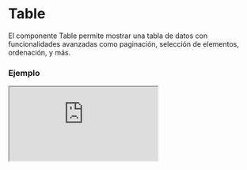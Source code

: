 # Table

El componente Table permite mostrar una tabla de datos con funcionalidades avanzadas como paginación, selección de elementos, ordenación, y más.


### Ejemplo

<Iframe
  minHeightIframe="30dvh"
  src="https://fenextjs-component-storybook.vercel.app/iframe.html?args=&id=table-table--index&viewMode=story"
/>

### Importación

Para importar el componente Table, se puede hacer desde fenextjs

```tsx copy
import { Table } from "fenextjs";
```

### Parámetros

| Parámetro                  | Tipo                                                                 | Requerido | Default                             | Descripcion                                                             |
| -------------------------- | -------------------------------------------------------------------- | --------- | ----------------------------------- | ----------------------------------------------------------------------- |
| classNameContent           | string                                                               | no        | ""                                  | Clase CSS para el contenedor principal de la tabla.                     |
| classNameContentTable      | string                                                               | no        | ""                                  | Clase CSS para el contenedor del elemento de la tabla.                  |
| classNameTable             | string                                                               | no        | ""                                  | Clase CSS para el elemento de la tabla.                                 |
| classNameTHead             | string                                                               | no        | ""                                  | Clase CSS para el encabezado de la tabla.                               |
| classNameTBody             | string                                                               | no        | ""                                  | Clase CSS para el cuerpo de la tabla.                                   |
| classNameThr               | string                                                               | no        | ""                                  | Clase CSS para las filas del encabezado de la tabla.                    |
| classNameTr                | string                                                               | no        | ""                                  | Clase CSS para las filas de la tabla.                                   |
| classNameTh                | string                                                               | no        | ""                                  | Clase CSS para las celdas del encabezado de la tabla.                   |
| classNameTd                | string                                                               | no        | ""                                  | Clase CSS para las celdas del cuerpo de la tabla.                       |
| classNameContentPagination | string                                                               | no        | ""                                  | Clase CSS para el contenedor de la paginación.                          |
| classNameLoader            | string                                                               | no        | ""                                  | Clase CSS para el elemento del cargador.                                |
| name                       | string                                                               | sí        |                                     | Nombre de la tabla.                                                     |
| items                      | T[]                                                                  | sí        |                                     | Arreglo de datos a mostrar en la tabla.                                 |
| nItems                     | number                                                               | no        |                                     | Cantiad total de los items.                                             |
| error                      | ErrorFenextjs                                                        | no        |                                     | Error que se muestra en la tabla.                                       |
| header                     | TableHeader\<T\>                                                     | sí        |                                     | Configuración del encabezado de la tabla.                               |
| pagination                 | PaginationProps                                                      | no        |                                     | Propiedades opcionales de la paginación de la tabla.                    |
| showPagination             | boolean                                                              | no        | true                                | Indica si se debe mostrar la paginación en la tabla.                    |
| loader                     | boolean                                                              | no        | false                               | Muestra un cargador mientras se cargan los datos de la tabla.           |
| typeLoader                 | "spinner" \| "line"                                                  | no        | "line"                              | Tipo de cargador a mostrar.                                             |
| useCheckbox                | boolean                                                              | no        | true                                | Si se deben incluir casillas de verificación en la tabla.               |
| onChecked                  | (items: T[]) =\> void                                                | no        |                                     | Función a ejecutar al seleccionar elementos de la tabla.                |
| onOrderBy                  | (order: \{ id: keyof T; order: "ASC" \| "DESC" \}) =\> void          | no        |                                     | Función a ejecutar para ordenar los datos de la tabla.                  |
| notResult                  | ReactNode                                                            | no        | \<div\>There is not results\</div\> | Componente a mostrar cuando no hay resultados en la tabla.              |
| actionsCheckbox            | Omit\<TableActionCheckboxProps\<T\>, "actionAllCheckbox" \| "data"\> | no        |                                     | Propiedades para las acciones de selección múltiple de la tabla.        |
| actionsCheckboxSelectAll   | ReactNode                                                            | no        | "Select All"                        | Componente para seleccionar todas las casillas de verificación.         |
| isCollapse                 | boolean                                                              | no        |                                     | Indica si la columna tiene funcionalidad de colapso.                    |
| collapseProps              | Omit\<CollapseProps, "children"\>                                    | no        |                                     | Propiedades del componente Collapse utilizadas en columnas colapsables. |

### Storybook

Para ver el storybook del componente lo puede hacer con este [link](https://fenextjs-component-storybook.vercel.app/?path=/story/table-table--index)

### Usos

- Tabla básica con datos

```tsx copy
<Table
  name="sampleTable"
  items={[
    { id: 1, name: "Item 1" },
    { id: 2, name: "Item 2" },
  ]}
  header={[
    { id: "id", th: "ID" },
    { id: "name", th: "Name" },
  ]}
/>
```

- Tabla con paginación y selección múltiple

```tsx copy
<Table
  name="paginatedTable"
  items={[
    { id: 1, name: "Item A" },
    { id: 2, name: "Item B" },
  ]}
  header={[
    { id: "id", th: "ID" },
    { id: "name", th: "Name" },
  ]}
  pagination={{ current: 1, total: 10 }}
  useCheckbox={true}
/>
```

- Tabla con ordenación y cargador

```tsx copy
<Table
  name="sortableTable"
  items={[
    { id: 1, name: "Alpha" },
    { id: 2, name: "Beta" },
  ]}
  header={[
    { id: "id", th: "ID", parse: (item) => `#${item}` },
    { id: "name", th: "Name" },
  ]}
  loader={true}
  typeLoader="spinner"
/>
```

- Tabla con columna colapsable

```tsx copy
<Table
  name="collapsibleTable"
  items={[
    { id: 1, name: "Row 1", files: ["file 1", "file 2"] },
    { id: 2, name: "Row 2", files: [] },
  ]}
  header={[
    { id: "name", th: "Nombre" },
    {
      id: "files",
      th: "Archivos",
      isCollapse: true,
      collapseProps: {
        header: "Ver Archivos",
      },
      parse: (data) => {
        return (
          <>
            {data.files.map((file) => `Archivo: ${file}`)}
            {data.files.length == 0 ? "No hay archivos" : ""}
          </>
        );
      },
    },
  ]}
/>
```
